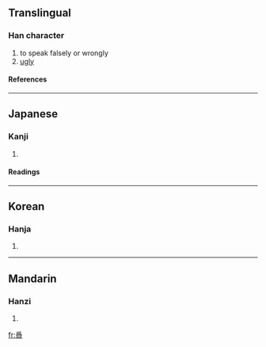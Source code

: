 {{see|噅}}

==Translingual==
===Han character===
{{Han char|rn=87|rad=爪|as=11|sn=15|four=|canj=月竹火口 (BHFR)}}
# to speak falsely or wrongly
# [[ugly]]
====References====
{{Han ref|kx=0209.151|dkj=04330|dj=1102.231|hdz=10685.050|uh=5655|ud=22101}}
----
==Japanese==
===Kanji===
{{ja-kanji|grade=|rs=爪11}}
# {{defn|Japanese}} 
====Readings====
{{ja-readings|on=[[き]] (ki)|kun=[[みにくい]] (minikui), [[そしる]] (soshiru)}}
----
==Korean==
===Hanja===
{{ko-hanja|hangeul=위|rv=wi|mr=wi}}
# {{defn|Korean}}
----
==Mandarin==
===Hanzi===
{{cmn-hanzi|pin=[[hūi]] (hui1)|wg=hui<sup>1</sup>}}
# {{defn|Mandarin}}

[[fr:噕]]